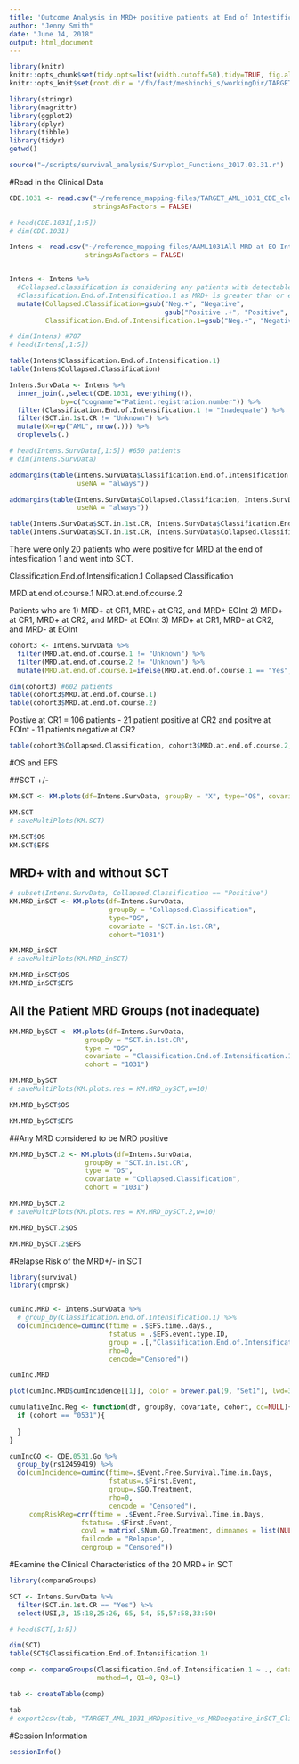 ```yaml
---
title: 'Outcome Analysis in MRD+ positive patients at End of Intestification'
author: "Jenny Smith"
date: "June 14, 2018"
output: html_document
---
```


```r
library(knitr)
knitr::opts_chunk$set(tidy.opts=list(width.cutoff=50),tidy=TRUE, fig.align='center', fig.width = 10, fig.height = 10)
knitr::opts_knit$set(root.dir = '/fh/fast/meshinchi_s/workingDir/TARGET/AML_TARGET/Clinical/analysis/2018.06.14_outcome_MRD+_EOIntens')
```


```r
library(stringr)
library(magrittr)
library(ggplot2)
library(dplyr)
library(tibble)
library(tidyr)
getwd()
```

```r
source("~/scripts/survival_analysis/Survplot_Functions_2017.03.31.r")
```


#Read in the Clinical Data

```r
CDE.1031 <- read.csv("~/reference_mapping-files/TARGET_AML_1031_CDE_cleaned_6.15.2018.csv", 
                     stringsAsFactors = FALSE)

# head(CDE.1031[,1:5])
# dim(CDE.1031)
```


```r
Intens <- read.csv("~/reference_mapping-files/AAML1031All MRD at EO Intensification.csv", 
                   stringsAsFactors = FALSE)


Intens <- Intens %>%
  #Collapsed.classification is considering any patients with detectable MRD as Positive. 
  #Classification.End.of.Intensification.1 as MRD+ is greater than or equal to 0.1
  mutate(Collapsed.Classification=gsub("Neg.+", "Negative",
                                       gsub("Positive .+", "Positive", Classification.End.of.Intensification.1)), 
         Classification.End.of.Intensification.1=gsub("Neg.+", "Negative", Classification.End.of.Intensification.1)) 

# dim(Intens) #787
# head(Intens[,1:5])
```


```r
table(Intens$Classification.End.of.Intensification.1)
table(Intens$Collapsed.Classification)
```


```r
Intens.SurvData <- Intens %>% 
  inner_join(.,select(CDE.1031, everything()),
             by=c("cogname"="Patient.registration.number")) %>% 
  filter(Classification.End.of.Intensification.1 != "Inadequate") %>%
  filter(SCT.in.1st.CR != "Unknown") %>% 
  mutate(X=rep("AML", nrow(.))) %>%
  droplevels(.) 

# head(Intens.SurvData[,1:5]) #650 patients
# dim(Intens.SurvData)
```

```r
addmargins(table(Intens.SurvData$Classification.End.of.Intensification.1, Intens.SurvData$OS.event.ID,
                 useNA = "always"))
```

```r
addmargins(table(Intens.SurvData$Collapsed.Classification, Intens.SurvData$OS.event.ID,
                 useNA = "always"))
```

```r
table(Intens.SurvData$SCT.in.1st.CR, Intens.SurvData$Classification.End.of.Intensification.1) #87 in SCT 
table(Intens.SurvData$SCT.in.1st.CR, Intens.SurvData$Collapsed.Classification) #87 in SCT 
```

There were only 20 patients who were positive for MRD at the end of intesification 1 and went into SCT. 


Classification.End.of.Intensification.1
Collapsed Classification

MRD.at.end.of.course.1
MRD.at.end.of.course.2

Patients who are
1) MRD+ at CR1, MRD+ at CR2, and MRD+ EOInt
2) MRD+ at CR1, MRD+ at CR2, and MRD- at EOInt
3) MRD+ at CR1, MRD- at CR2, and MRD- at EOInt

```r
cohort3 <- Intens.SurvData %>%
  filter(MRD.at.end.of.course.1 != "Unknown") %>%
  filter(MRD.at.end.of.course.2 != "Unknown") %>% 
  mutate(MRD.at.end.of.course.1=ifelse(MRD.at.end.of.course.1 == "Yes", ))

dim(cohort3) #602 patients
table(cohort3$MRD.at.end.of.course.1)
table(cohort3$MRD.at.end.of.course.2)
```

Postive at CR1 = 106 patients
- 21 patient positive at CR2 and positve at EOInt
- 11 patients negative at CR2 


```r
table(cohort3$Collapsed.Classification, cohort3$MRD.at.end.of.course.2, cohort3$MRD.at.end.of.course.1)
```








#OS and EFS

##SCT +/- 

```r
KM.SCT <- KM.plots(df=Intens.SurvData, groupBy = "X", type="OS", covariate = "SCT.in.1st.CR", cohort = "1031")

KM.SCT
# saveMultiPlots(KM.SCT)
```

```r
KM.SCT$OS
KM.SCT$EFS
```


## MRD+ with and without SCT

```r
# subset(Intens.SurvData, Collapsed.Classification == "Positive")
KM.MRD_inSCT <- KM.plots(df=Intens.SurvData, 
                         groupBy = "Collapsed.Classification", 
                         type="OS", 
                         covariate = "SCT.in.1st.CR", 
                         cohort="1031")

KM.MRD_inSCT
# saveMultiPlots(KM.MRD_inSCT)
```

```r
KM.MRD_inSCT$OS
KM.MRD_inSCT$EFS
```



## All the Patient MRD Groups (not inadequate)
```r
KM.MRD_bySCT <- KM.plots(df=Intens.SurvData, 
                   groupBy = "SCT.in.1st.CR",
                   type = "OS", 
                   covariate = "Classification.End.of.Intensification.1", 
                   cohort = "1031")

KM.MRD_bySCT
# saveMultiPlots(KM.plots.res = KM.MRD_bySCT,w=10)
```

```r
KM.MRD_bySCT$OS
```


```r
KM.MRD_bySCT$EFS
```


##Any MRD considered to be MRD positive

```r
KM.MRD_bySCT.2 <- KM.plots(df=Intens.SurvData, 
                   groupBy = "SCT.in.1st.CR",
                   type = "OS", 
                   covariate = "Collapsed.Classification", 
                   cohort = "1031")

KM.MRD_bySCT.2
# saveMultiPlots(KM.plots.res = KM.MRD_bySCT.2,w=10)
```

```r
KM.MRD_bySCT.2$OS
```


```r
KM.MRD_bySCT.2$EFS
```


#Relapse Risk of the MRD+/- in SCT

```r
library(survival)
library(cmprsk)
```

```r

```


```r
cumInc.MRD <- Intens.SurvData %>% 
  # group_by(Classification.End.of.Intensification.1) %>% 
  do(cumIncidence=cuminc(ftime = .$EFS.time..days., 
                         fstatus = .$EFS.event.type.ID, 
                         group = .[,"Classification.End.of.Intensification.1"], 
                         rho=0, 
                         cencode="Censored"))

cumInc.MRD
```

```r
plot(cumInc.MRD$cumIncidence[[1]], color = brewer.pal(9, "Set1"), lwd=3)
```



```r
cumulativeInc.Reg <- function(df, groupBy, covariate, cohort, cc=NULL){
  if (cohort == "0531"){
    
  }
}
```


```r
cumIncGO <- CDE.0531.Go %>%
  group_by(rs12459419) %>%
  do(cumIncidence=cuminc(ftime=.$Event.Free.Survival.Time.in.Days, 
                         fstatus=.$First.Event,
                         group=.$GO.Treatment,
                         rho=0,
                         cencode = "Censored"), 
     compRiskReg=crr(ftime = .$Event.Free.Survival.Time.in.Days, 
                  fstatus= .$First.Event,
                  cov1 = matrix(.$Num.GO.Treatment, dimnames = list(NULL,"GO.Trt")), 
                  failcode = "Relapse", 
                  cengroup = "Censored"))
```




#Examine the Clinical Characteristics of the 20 MRD+ in SCT

```r
library(compareGroups)
```

```r
SCT <- Intens.SurvData %>%
  filter(SCT.in.1st.CR == "Yes") %>%
  select(USI,3, 15:18,25:26, 65, 54, 55,57:58,33:50)

# head(SCT[,1:5])
```


```r
dim(SCT)
table(SCT$Classification.End.of.Intensification.1)
```


```r
comp <- compareGroups(Classification.End.of.Intensification.1 ~ ., data = SCT[,-1], 
                      method=4, Q1=0, Q3=1)

```

```r
tab <- createTable(comp)
```

```r
tab
# export2csv(tab, "TARGET_AML_1031_MRDpositive_vs_MRDnegative_inSCT_ClinicalCharacteristics_Table.csv")
```


#Session Information 

```r
sessionInfo()
```

